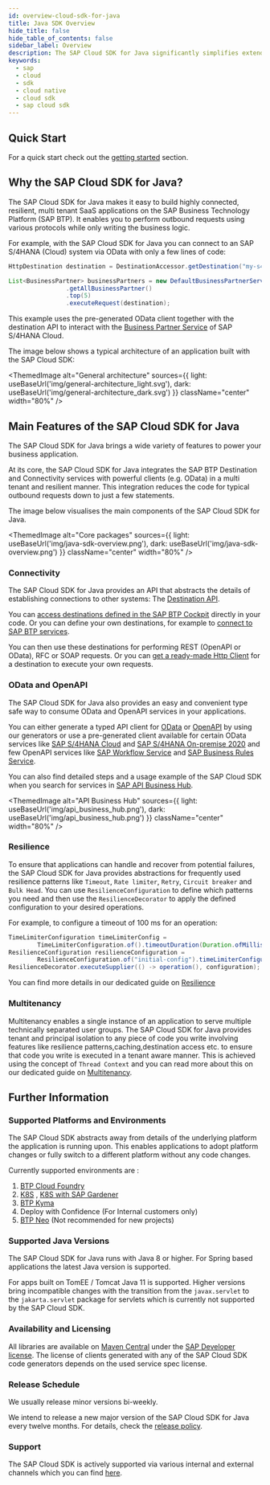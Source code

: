 ```yaml
---
id: overview-cloud-sdk-for-java
title: Java SDK Overview
hide_title: false
hide_table_of_contents: false
sidebar_label: Overview
description: The SAP Cloud SDK for Java significantly simplifies extending and developing an application with SAP Business Technology Platform
keywords:
  - sap
  - cloud
  - sdk
  - cloud native
  - cloud sdk
  - sap cloud sdk
---
```


<!-- vale off -->


<!-- vale on -->

<MvnBadge />

## Quick Start

For a quick start check out the [getting started](getting-started) section.

## Why the SAP Cloud SDK for Java?

The SAP Cloud SDK for Java makes it easy to build highly connected, resilient, multi tenant SaaS applications on the SAP Business Technology Platform (SAP BTP).
It enables you to perform outbound requests using various protocols while only writing the business logic.

For example, with the SAP Cloud SDK for Java you can connect to an SAP S/4HANA (Cloud) system via OData with only a few lines of code:

```java
HttpDestination destination = DestinationAccessor.getDestination("my-s4-system").asHttp();

List<BusinessPartner> businessPartners = new DefaultBusinessPartnerService()
                .getAllBusinessPartner()
                .top(5)
                .executeRequest(destination);
```

This example uses the pre-generated OData client together with the destination API to interact with the [Business Partner Service](https://api.sap.com/api/API_BUSINESS_PARTNER/overview) of SAP S/4HANA Cloud.

The image below shows a typical architecture of an application built with the SAP Cloud SDK:

<!-- vale off -->

<ThemedImage
  alt="General architecture"
  sources={{
    light: useBaseUrl('img/general-architecture_light.svg'),
    dark: useBaseUrl('img/general-architecture_dark.svg')
  }}
  className="center"
  width="80%"
/>

<!-- vale on -->

## Main Features of the SAP Cloud SDK for Java

The SAP Cloud SDK for Java brings a wide variety of features to power your business application.

At its core, the SAP Cloud SDK for Java integrates the SAP BTP Destination and Connectivity services with powerful clients (e.g. OData) in a multi tenant and resilient manner.
This integration reduces the code for typical outbound requests down to just a few statements.

The image below visualises the main components of the SAP Cloud SDK for Java.

<!-- vale off -->

<ThemedImage
  alt="Core packages"
  sources={{
    light: useBaseUrl('img/java-sdk-overview.png'),
    dark: useBaseUrl('img/java-sdk-overview.png')
  }}
  className="center"
  width="80%"
/>

<!-- vale on -->

### Connectivity

The SAP Cloud SDK for Java provides an API that abstracts the details of establishing connections to other systems: The [Destination API](features/connectivity/sdk-connectivity-destination-service).

You can [access destinations defined in the SAP BTP Cockpit](features/connectivity/sdk-connectivity-destination-service#accessing-destinations) directly in your code.
Or you can define your own destinations, for example to [connect to SAP BTP services](features/connectivity/sdk-connectivity-destination-service#skip-destination-creation-step-for-certain-authentication-types-on-cloud-foundry).

You can then use these destinations for performing REST (OpenAPI or OData), RFC or SOAP requests.
Or you can [get a ready-made Http Client](features/connectivity/sdk-connectivity-http-client#general-usage) for a destination to execute your own requests.

### OData and OpenAPI

The SAP Cloud SDK for Java also provides an easy and convenient type safe way to consume OData and OpenAPI services in your applications.

You can either generate a typed API client for [OData](https://sap.github.io/cloud-sdk/docs/js/features/odata/generate-client) or [OpenAPI](https://sap.github.io/cloud-sdk/docs/js/features/openapi/generate-client) by using our generators or
use a pre-generated client available for certain OData services like [SAP S/4HANA Cloud](https://api.sap.com/package/SAPS4HANACloud?section=Artifacts) and [SAP S/4HANA On-premise 2020](https://api.sap.com/package/S4HANAOPAPI?section=Artifacts)
and few OpenAPI services like [SAP Workflow Service](https://sap.github.io/cloud-sdk/docs/java/features/rest/clients/scp-workflow-rest-api) and [SAP Business Rules Service](https://sap.github.io/cloud-sdk/docs/java/features/rest/clients/btp-business-rules-rest-api).

You can also find detailed steps and a usage example of the SAP Cloud SDK when you search for services in [SAP API Business Hub](https://api.sap.com/).

<!-- vale off -->

<ThemedImage
  alt="API Business Hub"
  sources={{
    light: useBaseUrl('img/api_business_hub.png'),
    dark: useBaseUrl('img/api_business_hub.png')
  }}
  className="center"
  width="80%"
/>

<!-- vale on -->

### Resilience

To ensure that applications can handle and recover from potential failures, the SAP Cloud SDK for Java provides abstractions for frequently used resilience patterns like `Timeout`, `Rate limiter`, `Retry`, `Circuit breaker` and `Bulk Head`.
You can use `ResilienceConfiguration` to define which patterns you need and then use the `ResilienceDecorator` to apply the defined configuration to your desired operations.

For example, to configure a timeout of 100 ms for an operation:

```java
TimeLimiterConfiguration timeLimiterConfig =
        TimeLimiterConfiguration.of().timeoutDuration(Duration.ofMillis(100));
ResilienceConfiguration resilienceConfiguration =
        ResilienceConfiguration.of("initial-config").timeLimiterConfiguration(timeLimiterConfig);
ResilienceDecorator.executeSupplier(() -> operation(), configuration);
```
You can find more details in our dedicated guide on [Resilience](https://sap.github.io/cloud-sdk/docs/java/features/resilience)

### Multitenancy

Multitenancy enables a single instance of an application to serve multiple technically separated user groups.
The SAP Cloud SDK for Java provides tenant and principal isolation to any piece of code you write involving features like resilience patterns,caching,destination access etc. to ensure that code you write is executed in a tenant aware manner.
This is achieved using the concept of `Thread Context` and you can read more about this on our dedicated guide on [Multitenancy](https://sap.github.io/cloud-sdk/docs/java/features/multi-tenancy/multi-tenancy-thread-context).

## Further Information

### Supported Platforms and Environments

The SAP Cloud SDK abstracts away from details of the underlying platform the application is running upon.
This enables applications to adopt platform changes or fully switch to a different platform without any code changes.

Currently supported environments are :
1. [BTP Cloud Foundry](https://help.sap.com/viewer/65de2977205c403bbc107264b8eccf4b/Cloud/en-US/9c7092c7b7ae4d49bc8ae35fdd0e0b18.html)
2. [K8S](https://kubernetes.io/) , [K8S with SAP Gardener](https://gardener.cloud/)
3. [BTP Kyma](https://help.sap.com/viewer/65de2977205c403bbc107264b8eccf4b/Cloud/en-US/468c2f3c3ca24c2c8497ef9f83154c44.html)
4. Deploy with Confidence (For Internal customers only)
5. [BTP Neo](https://help.sap.com/viewer/ea72206b834e4ace9cd834feed6c0e09/Cloud/en-US) (Not recommended for new projects)

### Supported Java Versions

The SAP Cloud SDK for Java runs with Java 8 or higher.
For Spring based applications the latest Java version is supported.

For apps built on TomEE / Tomcat Java 11 is supported.
Higher versions bring incompatible changes with the transition from the `javax.servlet` to the `jakarta.servlet` package for servlets which is currently not supported by the SAP Cloud SDK.

### Availability and Licensing

All libraries are available on [Maven Central](https://central.sonatype.dev/search?namespace=com.sap.cloud.sdk) under the [SAP Developer license](https://tools.eu1.hana.ondemand.com/developer-license-3_1.txt).
The license of clients generated with any of the SAP Cloud SDK code generators depends on the used service spec license.

### Release Schedule

We usually release minor versions bi-weekly.

We intend to release a new major version of the SAP Cloud SDK for Java every twelve months.
For details, check the [release policy](release-policy).

### Support

The SAP Cloud SDK is actively supported via various internal and external channels which you can find [here](support-java).
